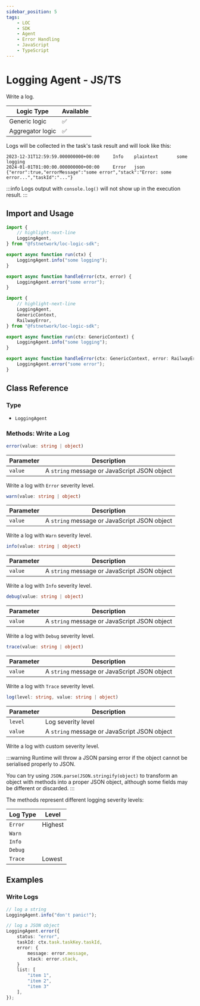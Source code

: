 ```yaml
---
sidebar_position: 5
tags:
    - LOC
    - SDK
    - Agent
    - Error Handling
    - JavaScript
    - TypeScript
---
```


# Logging Agent - JS/TS

Write a log.

| Logic Type       | Available |
| ---------------- | --------- |
| Generic logic    | ✅        |
| Aggregator logic | ✅        |

Logs will be collected in the task's task result and will look like this:

```
2023-12-31T12:59:59.000000000+00:00     Info    plaintext       some logging
2024-01-01T01:00:00.000000000+00:00     Error   json            {"error":true,"errorMessage":"some error","stack":"Error: some error...","taskId":"..."}
```

:::info
Logs output with `console.log()` will not show up in the execution result.
:::

## Import and Usage


<Tabs>
  <TabItem value="js" label="JavaScript" default>

```javascript showLineNumbers
import {
    // highlight-next-line
    LoggingAgent,
} from "@fstnetwork/loc-logic-sdk";

export async function run(ctx) {
    LoggingAgent.info("some logging");
}

export async function handleError(ctx, error) {
    LoggingAgent.error("some error");
}
```

  </TabItem>
  <TabItem value="ts" label="TypeScript">

```typescript showLineNumbers
import {
    // highlight-next-line
    LoggingAgent,
    GenericContext,
    RailwayError,
} from "@fstnetwork/loc-logic-sdk";

export async function run(ctx: GenericContext) {
    LoggingAgent.info("some logging");
}

export async function handleError(ctx: GenericContext, error: RailwayError) {
    LoggingAgent.error("some error");
}
```

  </TabItem>
</Tabs>

## Class Reference

### Type

-   `LoggingAgent`

### Methods: Write a Log

<Tabs>
  <TabItem value="error" label="Error">

```typescript
error(value: string | object)
```

| Parameter | Description                                  |
| --------- | -------------------------------------------- |
| `value`   | A `string` message or JavaScript JSON object |

Write a log with `Error` severity level.

  </TabItem>
  <TabItem value="warn" label="Warn">

```typescript
warn(value: string | object)
```

| Parameter | Description                                  |
| --------- | -------------------------------------------- |
| `value`   | A `string` message or JavaScript JSON object |

Write a log with `Warn` severity level.

  </TabItem>
  <TabItem value="info" label="Info" default>

```typescript
info(value: string | object)
```

| Parameter | Description                                  |
| --------- | -------------------------------------------- |
| `value`   | A `string` message or JavaScript JSON object |

Write a log with `Info` severity level.

  </TabItem>
  <TabItem value="debug" label="Debug">

```typescript
debug(value: string | object)
```

| Parameter | Description                                  |
| --------- | -------------------------------------------- |
| `value`   | A `string` message or JavaScript JSON object |

Write a log with `Debug` severity level.

  </TabItem>
  <TabItem value="trace" label="Trace">

```typescript
trace(value: string | object)
```

| Parameter | Description                                  |
| --------- | -------------------------------------------- |
| `value`   | A `string` message or JavaScript JSON object |

Write a log with `Trace` severity level.

  </TabItem>
  <TabItem value="log" label="log">

```typescript
log(level: string, value: string | object)
```

| Parameter | Description                                  |
| --------- | -------------------------------------------- |
| `level`   | Log severity level                           |
| `value`   | A `string` message or JavaScript JSON object |

Write a log with custom severity level.

  </TabItem>
</Tabs>

:::warning
Runtime will throw a JSON parsing error if the object cannot be serialised properly to JSON.

You can try using `JSON.parse(JSON.stringify(object)` to transform an object with methods into a proper JSON object, although some fields may be different or discarded.
:::

The methods represent different logging severity levels:

| Log Type | Level   |
| -------- | ------- |
| `Error`  | Highest |
| `Warn`   |         |
| `Info`   |         |
| `Debug`  |         |
| `Trace`  | Lowest  |

## Examples

### Write Logs

```typescript showLineNumbers
// log a string
LoggingAgent.info("don't panic!");

// log a JSON object
LoggingAgent.error({
    status: "error",
    taskId: ctx.task.taskKey.taskId,
    error: {
        message: error.message,
        stack: error.stack,
    }
    list: [
        "item 1",
        "item 2",
        "item 3"
    ],
});
```
